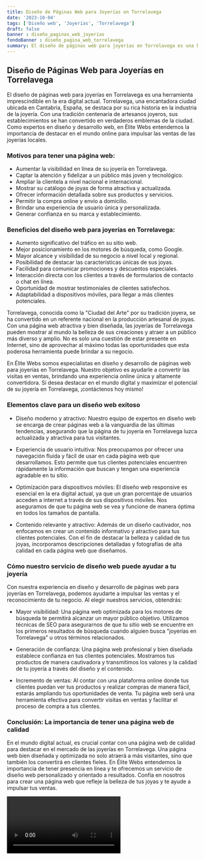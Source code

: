 ```yaml
---
title: Diseño de Páginas Web para Joyerías en Torrelavega
date: '2023-10-04'
tags: ['Diseño web', 'Joyerías', 'Torrelavega']
draft: false
banner : diseño_paginas_web_joyerías
fondoBanner : diseño_pagina_web_torrelavega
summary: El diseño de páginas web para joyerías en Torrelavega es una herramienta imprescindible en la era digital actual. Torrelavega, una encantadora ciudad ubicada en Cantabria, España, se destaca por su rica historia en la industria de la joyería. Con una tradición centenaria de artesanos joyeros, sus establecimientos se han convertido en verdaderos emblemas de la ciudad. Como expertos en diseño y desarrollo web, en Élite Webs entendemos la importancia de destacar en el mundo online para impulsar las ventas de las joyerías locales.
---
```


## Diseño de Páginas Web para Joyerías en Torrelavega

El diseño de páginas web para joyerías en Torrelavega es una herramienta imprescindible en la era digital actual. Torrelavega, una encantadora ciudad ubicada en Cantabria, España, se destaca por su rica historia en la industria de la joyería. Con una tradición centenaria de artesanos joyeros, sus establecimientos se han convertido en verdaderos emblemas de la ciudad. Como expertos en diseño y desarrollo web, en Élite Webs entendemos la importancia de destacar en el mundo online para impulsar las ventas de las joyerías locales.

### Motivos para tener una página web:

- Aumentar la visibilidad en línea de su joyería en Torrelavega.
- Captar la atención y fidelizar a un público más joven y tecnológico.
- Ampliar la clientela a nivel nacional e internacional.
- Mostrar su catálogo de joyas de forma atractiva y actualizada.
- Ofrecer información detallada sobre sus productos y servicios.
- Permitir la compra online y envío a domicilio.
- Brindar una experiencia de usuario única y personalizada.
- Generar confianza en su marca y establecimiento.

### Beneficios del diseño web para joyerías en Torrelavega:

- Aumento significativo del tráfico en su sitio web.
- Mejor posicionamiento en los motores de búsqueda, como Google.
- Mayor alcance y visibilidad de su negocio a nivel local y regional.
- Posibilidad de destacar las características únicas de sus joyas.
- Facilidad para comunicar promociones y descuentos especiales.
- Interacción directa con los clientes a través de formularios de contacto o chat en línea.
- Oportunidad de mostrar testimoniales de clientes satisfechos.
- Adaptabilidad a dispositivos móviles, para llegar a más clientes potenciales.

Torrelavega, conocida como la "Ciudad del Arte" por su tradición joyera, se ha convertido en un referente nacional en la producción artesanal de joyas. Con una página web atractiva y bien diseñada, las joyerías de Torrelavega pueden mostrar al mundo la belleza de sus creaciones y atraer a un público más diverso y amplio. No es solo una cuestión de estar presente en Internet, sino de aprovechar al máximo todas las oportunidades que esta poderosa herramienta puede brindar a su negocio.

En Élite Webs somos especialistas en diseño y desarrollo de páginas web para joyerías en Torrelavega. Nuestro objetivo es ayudarle a convertir las visitas en ventas, brindando una experiencia online única y altamente convertidora. Si desea destacar en el mundo digital y maximizar el potencial de su joyería en Torrelavega, ¡contáctenos hoy mismo!

<GifSeo />

<Cta />

### Elementos clave para un diseño web exitoso

- Diseño moderno y atractivo: Nuestro equipo de expertos en diseño web se encarga de crear páginas web a la vanguardia de las últimas tendencias, asegurando que la página de tu joyería en Torrelavega luzca actualizada y atractiva para tus visitantes.

- Experiencia de usuario intuitiva: Nos preocupamos por ofrecer una navegación fluida y fácil de usar en cada página web que desarrollamos. Esto permite que tus clientes potenciales encuentren rápidamente la información que buscan y tengan una experiencia agradable en tu sitio.

- Optimización para dispositivos móviles: El diseño web responsive es esencial en la era digital actual, ya que un gran porcentaje de usuarios acceden a internet a través de sus dispositivos móviles. Nos aseguramos de que tu página web se vea y funcione de manera óptima en todos los tamaños de pantalla.

- Contenido relevante y atractivo: Además de un diseño cautivador, nos enfocamos en crear un contenido informativo y atractivo para tus clientes potenciales. Con el fin de destacar la belleza y calidad de tus joyas, incorporamos descripciones detalladas y fotografías de alta calidad en cada página web que diseñamos.

### Cómo nuestro servicio de diseño web puede ayudar a tu joyería

Con nuestra experiencia en diseño y desarrollo de páginas web para joyerías en Torrelavega, podemos ayudarte a impulsar las ventas y el reconocimiento de tu negocio. Al elegir nuestros servicios, obtendrás:

- Mayor visibilidad: Una página web optimizada para los motores de búsqueda te permitirá alcanzar un mayor público objetivo. Utilizamos técnicas de SEO para asegurarnos de que tu sitio web se encuentre en los primeros resultados de búsqueda cuando alguien busca "joyerías en Torrelavega" u otros términos relacionados.

- Generación de confianza: Una página web profesional y bien diseñada establece confianza en tus clientes potenciales. Mostramos tus productos de manera cautivadora y transmitimos los valores y la calidad de tu joyería a través del diseño y el contenido.

- Incremento de ventas: Al contar con una plataforma online donde tus clientes puedan ver tus productos y realizar compras de manera fácil, estarás ampliando tus oportunidades de venta. Tu página web será una herramienta efectiva para convertir visitas en ventas y facilitar el proceso de compra a tus clientes.

### Conclusión: La importancia de tener una página web de calidad

En el mundo digital actual, es crucial contar con una página web de calidad para destacar en el mercado de las joyerías en Torrelavega. Una página web bien diseñada y optimizada no solo atraerá a más visitantes, sino que también los convertirá en clientes fieles. En Élite Webs entendemos la importancia de tener presencia en línea y te ofrecemos un servicio de diseño web personalizado y orientado a resultados. Confía en nosotros para crear una página web que refleje la belleza de tus joyas y te ayude a impulsar tus ventas.

<Video />

<CtaBot job='Joyerías' city='Torrelavega'/>

<Gmaps query='Torrelavega+españa+maps' />